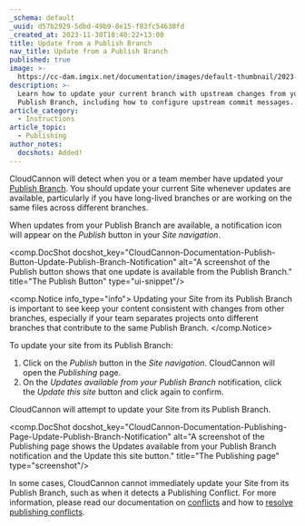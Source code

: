 ```yaml
---
_schema: default
_uuid: d57b2929-5dbd-49b9-8e15-f83fc54630fd
_created_at: 2023-11-30T10:40:22+13:00
title: Update from a Publish Branch
nav_title: Update from a Publish Branch
published: true
image: >-
  https://cc-dam.imgix.net/documentation/images/default-thumbnail/2023-Q4/CloudCannon-Documentation-Thumbnail.png
description: >-
  Learn how to update your current branch with upstream changes from your
  Publish Branch, including how to configure upstream commit messages.
article_category:
  - Instructions
article_topic:
  - Publishing
author_notes:
  docshots: Added!
---
```

CloudCannon will detect when you or a team member have updated your [Publish Branch](/documentation/articles/what-is-a-publish-branch/). You should update your current Site whenever updates are available, particularly if you have long-lived branches or are working on the same files across different branches.

When updates from your Publish Branch are available, a notification icon will appear on the *Publish* button in your *Site navigation*.

<comp.DocShot docshot_key="CloudCannon-Documentation-Publish-Button-Update-Publish-Branch-Notification" alt="A screenshot of the Publish button shows that one update is available from the Publish Branch." title="The Publish Button" type="ui-snippet"/>

<comp.Notice info_type="info">
  Updating your Site from its Publish Branch is important to see keep your content consistent with changes from other branches, especially if your team separates projects onto different branches that contribute to the same Publish Branch.
</comp.Notice>

To update your site from its Publish Branch:

1. Click on the *Publish* button in the *Site navigation*. CloudCannon will open the *Publishing* page.
2. On the *Updates available from your Publish Branch* notification, click the *Update this site* button and click again to confirm.

CloudCannon will attempt to update your Site from its Publish Branch.

<comp.DocShot docshot_key="CloudCannon-Documentation-Publishing-Page-Update-Publish-Branch-Notification" alt="A screenshot of the Publishing page shows the Updates available from your Publish Branch notification and the Update this site button." title="The Publishing page" type="screenshot"/>

In some cases, CloudCannon cannot immediately update your Site from its Publish Branch, such as when it detects a Publishing Conflict. For more information, please read our documentation on [conflicts](/documentation/articles/what-are-conflicts/) and how to [resolve publishing conflicts](/documentation/articles/resolve-publishing-conflicts/).